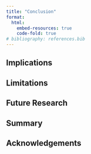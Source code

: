 ```yaml
---
title: "Conclusion"
format:
  html:
    embed-resources: true
    code-fold: true
# bibliography: references.bib
---
```


## Implications

## Limitations

## Future Research

## Summary

## Acknowledgements
